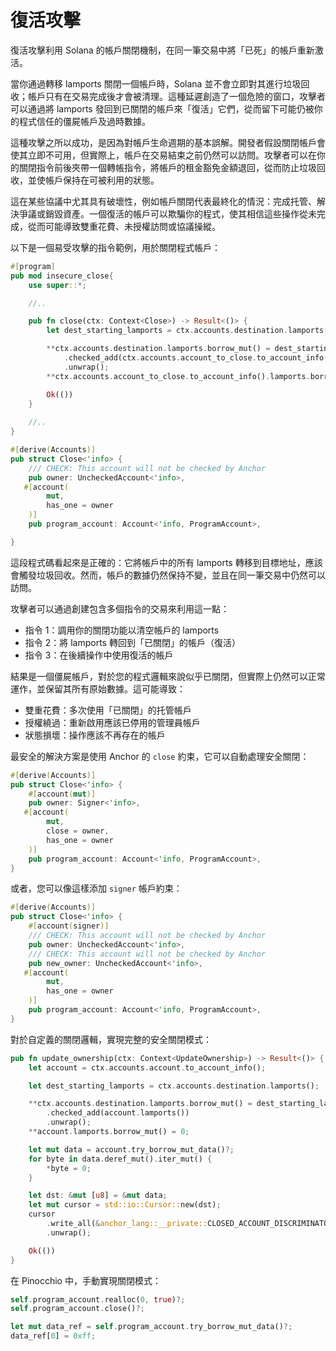 
# 復活攻擊

復活攻擊利用 Solana 的帳戶關閉機制，在同一筆交易中將「已死」的帳戶重新激活。

當你通過轉移 lamports 關閉一個帳戶時，Solana 並不會立即對其進行垃圾回收；帳戶只有在交易完成後才會被清理。這種延遲創造了一個危險的窗口，攻擊者可以通過將 lamports 發回到已關閉的帳戶來「復活」它們，從而留下可能仍被你的程式信任的僵屍帳戶及過時數據。

這種攻擊之所以成功，是因為對帳戶生命週期的基本誤解。開發者假設關閉帳戶會使其立即不可用，但實際上，帳戶在交易結束之前仍然可以訪問。攻擊者可以在你的關閉指令前後夾帶一個轉帳指令，將帳戶的租金豁免金額退回，從而防止垃圾回收，並使帳戶保持在可被利用的狀態。

這在某些協議中尤其具有破壞性，例如帳戶關閉代表最終化的情況：完成托管、解決爭議或銷毀資產。一個復活的帳戶可以欺騙你的程式，使其相信這些操作從未完成，從而可能導致雙重花費、未授權訪問或協議操縱。

<ArticleSection name="Anchor" id="anchor" level="h2" />

以下是一個易受攻擊的指令範例，用於關閉程式帳戶：

```rust
#[program]
pub mod insecure_close{
    use super::*;

    //..

    pub fn close(ctx: Context<Close>) -> Result<()> {
        let dest_starting_lamports = ctx.accounts.destination.lamports();

        **ctx.accounts.destination.lamports.borrow_mut() = dest_starting_lamports
            .checked_add(ctx.accounts.account_to_close.to_account_info().lamports())
            .unwrap();
        **ctx.accounts.account_to_close.to_account_info().lamports.borrow_mut() = 0;

        Ok(())
    }
        
    //..
}

#[derive(Accounts)]
pub struct Close<'info> {
    /// CHECK: This account will not be checked by Anchor
    pub owner: UncheckedAccount<'info>,
   #[account(
        mut,
        has_one = owner
    )]
    pub program_account: Account<'info, ProgramAccount>,

}
```

這段程式碼看起來是正確的：它將帳戶中的所有 lamports 轉移到目標地址，應該會觸發垃圾回收。然而，帳戶的數據仍然保持不變，並且在同一筆交易中仍然可以訪問。

攻擊者可以通過創建包含多個指令的交易來利用這一點：
- 指令 1：調用你的關閉功能以清空帳戶的 lamports
- 指令 2：將 lamports 轉回到「已關閉」的帳戶（復活）
- 指令 3：在後續操作中使用復活的帳戶

結果是一個僵屍帳戶，對於您的程式邏輯來說似乎已關閉，但實際上仍然可以正常運作，並保留其所有原始數據。這可能導致：
- 雙重花費：多次使用「已關閉」的托管帳戶
- 授權繞過：重新啟用應該已停用的管理員帳戶
- 狀態損壞：操作應該不再存在的帳戶

最安全的解決方案是使用 Anchor 的 `close` 約束，它可以自動處理安全關閉：

```rust
#[derive(Accounts)]
pub struct Close<'info> {
    #[account(mut)]
    pub owner: Signer<'info>,
   #[account(
        mut,
        close = owner,
        has_one = owner
    )]
    pub program_account: Account<'info, ProgramAccount>,
}
```

或者，您可以像這樣添加 `signer` 帳戶約束：

```rust
#[derive(Accounts)]
pub struct Close<'info> {
    #[account(signer)]
    /// CHECK: This account will not be checked by Anchor
    pub owner: UncheckedAccount<'info>,
    /// CHECK: This account will not be checked by Anchor
    pub new_owner: UncheckedAccount<'info>,
   #[account(
        mut,
        has_one = owner
    )]
    pub program_account: Account<'info, ProgramAccount>,
}
```

對於自定義的關閉邏輯，實現完整的安全關閉模式：

```rust
pub fn update_ownership(ctx: Context<UpdateOwnership>) -> Result<()> {
    let account = ctx.accounts.account.to_account_info();

    let dest_starting_lamports = ctx.accounts.destination.lamports();

    **ctx.accounts.destination.lamports.borrow_mut() = dest_starting_lamports
        .checked_add(account.lamports())
        .unwrap();
    **account.lamports.borrow_mut() = 0;

    let mut data = account.try_borrow_mut_data()?;
    for byte in data.deref_mut().iter_mut() {
        *byte = 0;
    }

    let dst: &mut [u8] = &mut data;
    let mut cursor = std::io::Cursor::new(dst);
    cursor
        .write_all(&anchor_lang::__private::CLOSED_ACCOUNT_DISCRIMINATOR)
        .unwrap();

    Ok(())
}
```

<ArticleSection name="Pinocchio" id="pinocchio" level="h2" />

在 Pinocchio 中，手動實現關閉模式：

```rust
self.program_account.realloc(0, true)?;
self.program_account.close()?;

let mut data_ref = self.program_account.try_borrow_mut_data()?;
data_ref[0] = 0xff;
```
